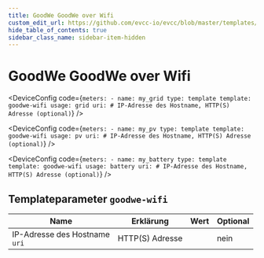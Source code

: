 ```yaml
---
title: GoodWe GoodWe over Wifi
custom_edit_url: https://github.com/evcc-io/evcc/blob/master/templates/definition/meter/goodwe-wifi.yaml
hide_table_of_contents: true
sidebar_class_name: sidebar-item-hidden
---
```



# GoodWe GoodWe over Wifi

<div className="device-detail-container">
  <div className="device-detail-content">
    <DeviceFeatures features="" />

<Tabs>
<TabItem value="grid" label="Netz" default>

<DeviceConfig code={`meters:
    - name: my_grid
      type: template
      template: goodwe-wifi
      usage: grid
      uri: # IP-Adresse des Hostname, HTTP(S) Adresse (optional)`}  />

</TabItem>
<TabItem value="pv" label="PV">

<DeviceConfig code={`meters:
    - name: my_pv
      type: template
      template: goodwe-wifi
      usage: pv
      uri: # IP-Adresse des Hostname, HTTP(S) Adresse (optional)`}  />

</TabItem>
<TabItem value="battery" label="Batterie">

<DeviceConfig code={`meters:
    - name: my_battery
      type: template
      template: goodwe-wifi
      usage: battery
      uri: # IP-Adresse des Hostname, HTTP(S) Adresse (optional)`}  />

</TabItem>
</Tabs>
  </div>
  <div className="device-detail-icon">
    <evcc-icon
      type="meter"
      name="goodwe-goodwe-over-wifi"
      size="400px"
      alt="GoodWe GoodWe over Wifi"
      className="device-detail-icon-img"
    ></evcc-icon>
  </div>
</div>

## Templateparameter `goodwe-wifi`

| Name | Erklärung | Wert | Optional |
|-----------|-----------|------|----------|
| IP-Adresse des Hostname<br/>`uri` | HTTP(S) Adresse |  | nein |

